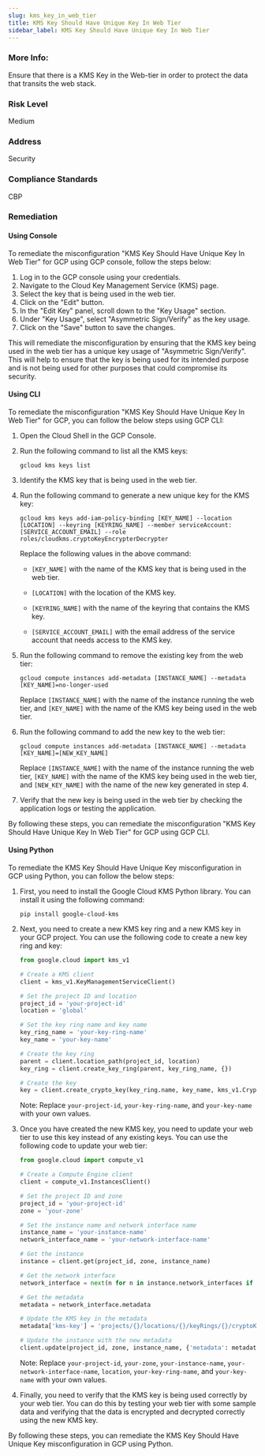 ```yaml
---
slug: kms_key_in_web_tier
title: KMS Key Should Have Unique Key In Web Tier
sidebar_label: KMS Key Should Have Unique Key In Web Tier
---
```


### More Info:

Ensure that there is a KMS Key in the Web-tier in order to protect the data that transits the web stack.

### Risk Level

Medium

### Address

Security

### Compliance Standards

CBP
### Remediation

#### Using Console

To remediate the misconfiguration "KMS Key Should Have Unique Key In Web Tier" for GCP using GCP console, follow the steps below:

1. Log in to the GCP console using your credentials.
2. Navigate to the Cloud Key Management Service (KMS) page.
3. Select the key that is being used in the web tier.
4. Click on the "Edit" button.
5. In the "Edit Key" panel, scroll down to the "Key Usage" section.
6. Under "Key Usage", select "Asymmetric Sign/Verify" as the key usage.
7. Click on the "Save" button to save the changes.

This will remediate the misconfiguration by ensuring that the KMS key being used in the web tier has a unique key usage of "Asymmetric Sign/Verify". This will help to ensure that the key is being used for its intended purpose and is not being used for other purposes that could compromise its security.

#### Using CLI

To remediate the misconfiguration "KMS Key Should Have Unique Key In Web Tier" for GCP, you can follow the below steps using GCP CLI:

1. Open the Cloud Shell in the GCP Console.

2. Run the following command to list all the KMS keys:
   
   ```
   gcloud kms keys list
   ```

3. Identify the KMS key that is being used in the web tier.

4. Run the following command to generate a new unique key for the KMS key:
   
   ```
   gcloud kms keys add-iam-policy-binding [KEY_NAME] --location [LOCATION] --keyring [KEYRING_NAME] --member serviceAccount:[SERVICE_ACCOUNT_EMAIL] --role roles/cloudkms.cryptoKeyEncrypterDecrypter
   ```

   Replace the following values in the above command:
   
   - `[KEY_NAME]` with the name of the KMS key that is being used in the web tier.
   
   - `[LOCATION]` with the location of the KMS key.
   
   - `[KEYRING_NAME]` with the name of the keyring that contains the KMS key.
   
   - `[SERVICE_ACCOUNT_EMAIL]` with the email address of the service account that needs access to the KMS key.

5. Run the following command to remove the existing key from the web tier:
   
   ```
   gcloud compute instances add-metadata [INSTANCE_NAME] --metadata [KEY_NAME]=no-longer-used
   ```

   Replace `[INSTANCE_NAME]` with the name of the instance running the web tier, and `[KEY_NAME]` with the name of the KMS key being used in the web tier.

6. Run the following command to add the new key to the web tier:
   
   ```
   gcloud compute instances add-metadata [INSTANCE_NAME] --metadata [KEY_NAME]=[NEW_KEY_NAME]
   ```

   Replace `[INSTANCE_NAME]` with the name of the instance running the web tier, `[KEY_NAME]` with the name of the KMS key being used in the web tier, and `[NEW_KEY_NAME]` with the name of the new key generated in step 4.

7. Verify that the new key is being used in the web tier by checking the application logs or testing the application.

By following these steps, you can remediate the misconfiguration "KMS Key Should Have Unique Key In Web Tier" for GCP using GCP CLI.

#### Using Python

To remediate the KMS Key Should Have Unique Key misconfiguration in GCP using Python, you can follow the below steps:

1. First, you need to install the Google Cloud KMS Python library. You can install it using the following command:

   ```
   pip install google-cloud-kms
   ```

2. Next, you need to create a new KMS key ring and a new KMS key in your GCP project. You can use the following code to create a new key ring and key:

   ```python
   from google.cloud import kms_v1

   # Create a KMS client
   client = kms_v1.KeyManagementServiceClient()

   # Set the project ID and location
   project_id = 'your-project-id'
   location = 'global'

   # Set the key ring name and key name
   key_ring_name = 'your-key-ring-name'
   key_name = 'your-key-name'

   # Create the key ring
   parent = client.location_path(project_id, location)
   key_ring = client.create_key_ring(parent, key_ring_name, {})

   # Create the key
   key = client.create_crypto_key(key_ring.name, key_name, kms_v1.CryptoKey.CryptoKeyPurpose.ENCRYPT_DECRYPT, {})
   ```

   Note: Replace `your-project-id`, `your-key-ring-name`, and `your-key-name` with your own values.

3. Once you have created the new KMS key, you need to update your web tier to use this key instead of any existing keys. You can use the following code to update your web tier:

   ```python
   from google.cloud import compute_v1

   # Create a Compute Engine client
   client = compute_v1.InstancesClient()

   # Set the project ID and zone
   project_id = 'your-project-id'
   zone = 'your-zone'

   # Set the instance name and network interface name
   instance_name = 'your-instance-name'
   network_interface_name = 'your-network-interface-name'

   # Get the instance
   instance = client.get(project_id, zone, instance_name)

   # Get the network interface
   network_interface = next(n for n in instance.network_interfaces if n.name == network_interface_name)

   # Get the metadata
   metadata = network_interface.metadata

   # Update the KMS key in the metadata
   metadata['kms-key'] = 'projects/{}/locations/{}/keyRings/{}/cryptoKeys/{}'.format(project_id, location, key_ring_name, key_name)

   # Update the instance with the new metadata
   client.update(project_id, zone, instance_name, {'metadata': metadata})
   ```

   Note: Replace `your-project-id`, `your-zone`, `your-instance-name`, `your-network-interface-name`, `location`, `your-key-ring-name`, and `your-key-name` with your own values.

4. Finally, you need to verify that the KMS key is being used correctly by your web tier. You can do this by testing your web tier with some sample data and verifying that the data is encrypted and decrypted correctly using the new KMS key.

By following these steps, you can remediate the KMS Key Should Have Unique Key misconfiguration in GCP using Python.



